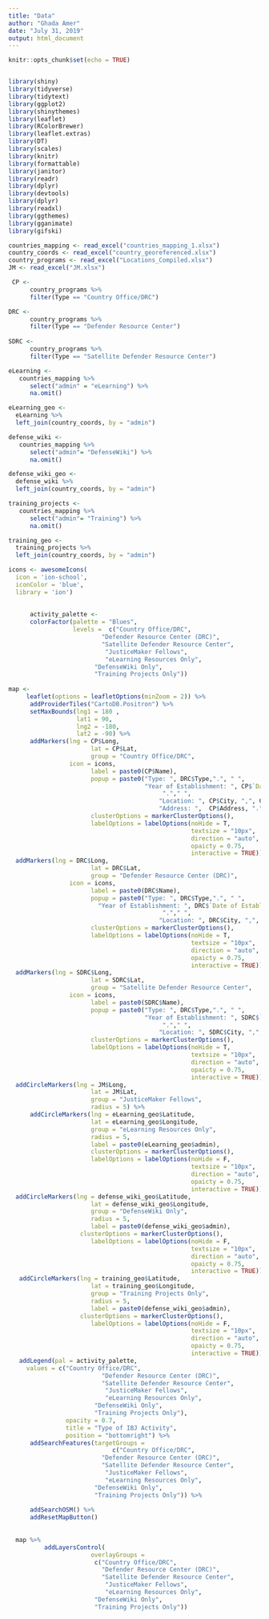 ```yaml
---
title: "Data"
author: "Ghada Amer"
date: "July 31, 2019"
output: html_document
---
```


```r
knitr::opts_chunk$set(echo = TRUE)


library(shiny)
library(tidyverse)
library(tidytext)
library(ggplot2)
library(shinythemes)
library(leaflet)
library(RColorBrewer)
library(leaflet.extras)
library(DT)
library(scales)
library(knitr)
library(formattable)
library(janitor)
library(readr)
library(dplyr)
library(devtools)
library(dplyr)
library(readxl)
library(ggthemes)
library(gganimate)
library(gifski)

```

```r

countries_mapping <- read_excel("countries_mapping_1.xlsx")
country_coords <- read_excel("country_georeferenced.xlsx")
country_programs <- read_excel("Locations_Compiled.xlsx")
JM <- read_excel("JM.xlsx")

```


```r

  
 CP <-
      country_programs %>% 
      filter(Type == "Country Office/DRC")

DRC <-
      country_programs %>% 
      filter(Type == "Defender Resource Center")
 
SDRC <-
      country_programs %>% 
      filter(Type == "Satellite Defender Resource Center")

eLearning <- 
   countries_mapping %>% 
      select("admin" = "eLearning") %>% 
      na.omit()

eLearning_geo <-
  eLearning %>% 
  left_join(country_coords, by = "admin")  

defense_wiki <- 
   countries_mapping %>% 
      select("admin"= "DefenseWiki") %>% 
      na.omit()

defense_wiki_geo <-
  defense_wiki %>% 
  left_join(country_coords, by = "admin")  

training_projects <-
   countries_mapping %>% 
      select("admin"= "Training") %>% 
      na.omit()

training_geo <-
  training_projects %>% 
  left_join(country_coords, by = "admin") 

```



```r
icons <- awesomeIcons(
  icon = 'ion-school',
  iconColor = 'blue',
  library = 'ion')
  
  
      activity_palette <- 
      colorFactor(palette = "Blues", 
                  levels =  c("Country Office/DRC",
                          "Defender Resource Center (DRC)",
                          "Satellite Defender Resource Center",
                           "JusticeMaker Fellows",
                           "eLearning Resources Only",
                        "DefenseWiki Only",
                        "Training Projects Only"))
      
map <-  
     leaflet(options = leafletOptions(minZoom = 2)) %>% 
      addProviderTiles("CartoDB.Positron") %>% 
      setMaxBounds(lng1 = 180 ,
                   lat1 = 90, 
                   lng2 = -180, 
                   lat2 = -90) %>% 
      addMarkers(lng = CP$Long, 
                       lat = CP$Lat,
                       group = "Country Office/DRC",
                 icon = icons, 
                       label = paste0(CP$Name),
                       popup = paste0("Type: ", DRC$Type,".", " ",
                                      "Year of Establishment: ", CP$`Date of Establishment`,
                                           "."," ",
                                          "Location: ", CP$City, ",", CP$Country, " ",
                                          "Address: ",  CP$Address, "."," "),
                       clusterOptions = markerClusterOptions(),
                       labelOptions = labelOptions(noHide = T, 
                                                   textsize = "10px", 
                                                   direction = "auto",
                                                   opaicty = 0.75,
                                                   interactive = TRUE)) %>%
  addMarkers(lng = DRC$Long, 
                       lat = DRC$Lat,
                       group = "Defender Resource Center (DRC)",
                 icon = icons, 
                       label = paste0(DRC$Name),
                       popup = paste0("Type: ", DRC$Type,".", " ",
                         "Year of Establishment: ", DRC$`Date of Establishment`,
                                           "."," ",
                                          "Location: ", DRC$City, ",", DRC$Country, "."," "),
                       clusterOptions = markerClusterOptions(),
                       labelOptions = labelOptions(noHide = T, 
                                                   textsize = "10px", 
                                                   direction = "auto",
                                                   opaicty = 0.75,
                                                   interactive = TRUE)) %>%
  addMarkers(lng = SDRC$Long, 
                       lat = SDRC$Lat,
                       group = "Satellite Defender Resource Center",
                 icon = icons, 
                       label = paste0(SDRC$Name),
                       popup = paste0("Type: ", DRC$Type,".", " ",
                                      "Year of Establishment: ", SDRC$`Date of Establishment`,
                                           "."," ",
                                          "Location: ", SDRC$City, ",", SDRC$Country, "."," "),
                       clusterOptions = markerClusterOptions(),
                       labelOptions = labelOptions(noHide = T, 
                                                   textsize = "10px", 
                                                   direction = "auto",
                                                   opaicty = 0.75,
                                                   interactive = TRUE)) %>%
  addCircleMarkers(lng = JM$Long, 
                       lat = JM$Lat,
                       group = "JusticeMaker Fellows",
                       radius = 5) %>% 
      addCircleMarkers(lng = eLearning_geo$Latitude, 
                       lat = eLearning_geo$Longitude,
                       group = "eLearning Resources Only",
                       radius = 5, 
                       label = paste0(eLearning_geo$admin),
                       clusterOptions = markerClusterOptions(),
                       labelOptions = labelOptions(noHide = F, 
                                                   textsize = "10px", 
                                                   direction = "auto",
                                                   opaicty = 0.75,
                                                   interactive = TRUE)) %>% 
  addCircleMarkers(lng = defense_wiki_geo$Latitude, 
                       lat = defense_wiki_geo$Longitude,
                       group = "DefenseWiki Only",
                       radius = 5, 
                       label = paste0(defense_wiki_geo$admin),
                    clusterOptions = markerClusterOptions(),
                       labelOptions = labelOptions(noHide = F, 
                                                   textsize = "10px", 
                                                   direction = "auto",
                                                   opaicty = 0.75,
                                                   interactive = TRUE)) %>%
   addCircleMarkers(lng = training_geo$Latitude, 
                       lat = training_geo$Longitude,
                       group = "Training Projects Only",
                       radius = 5, 
                       label = paste0(defense_wiki_geo$admin),
                    clusterOptions = markerClusterOptions(),
                       labelOptions = labelOptions(noHide = F, 
                                                   textsize = "10px", 
                                                   direction = "auto",
                                                   opaicty = 0.75,
                                                   interactive = TRUE)) %>%
   addLegend(pal = activity_palette,
     values = c("Country Office/DRC",
                          "Defender Resource Center (DRC)",
                          "Satellite Defender Resource Center",
                           "JusticeMaker Fellows",
                           "eLearning Resources Only",
                        "DefenseWiki Only",
                        "Training Projects Only"),
                opacity = 0.7,
                title = "Type of IBJ Activity",
                position = "bottomright") %>% 
      addSearchFeatures(targetGroups = 
                             c("Country Office/DRC",
                          "Defender Resource Center (DRC)",
                          "Satellite Defender Resource Center",
                           "JusticeMaker Fellows",
                           "eLearning Resources Only",
                        "DefenseWiki Only",
                        "Training Projects Only")) %>% 
  
      addSearchOSM() %>%  
      addResetMapButton()
    
    
  map %>% 
          addLayersControl(
                       overlayGroups = 
                        c("Country Office/DRC",
                          "Defender Resource Center (DRC)",
                          "Satellite Defender Resource Center",
                           "JusticeMaker Fellows",
                           "eLearning Resources Only",
                        "DefenseWiki Only",
                        "Training Projects Only")) 

```

